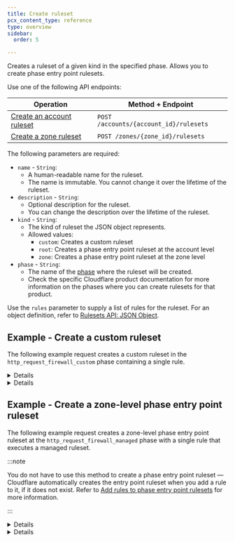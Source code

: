 ```yaml
---
title: Create ruleset
pcx_content_type: reference
type: overview
sidebar:
  order: 5

---
```



Creates a ruleset of a given kind in the specified phase. Allows you to create phase entry point rulesets.

Use one of the following API endpoints:

| Operation                               | Method + Endpoint                      |
| --------------------------------------- | -------------------------------------- |
| [Create an account ruleset][cr-account] | `POST /accounts/{account_id}/rulesets` |
| [Create a zone ruleset][cr-zone]        | `POST /zones/{zone_id}/rulesets`       |

[cr-account]: /api/operations/createAccountRuleset

[cr-zone]: /api/operations/createZoneRuleset

The following parameters are required:

- `name` - `String`:
  - A human-readable name for the ruleset.
  - The name is immutable. You cannot change it over the lifetime of the ruleset.
- `description` - `String`:
  - Optional description for the ruleset.
  - You can change the description over the lifetime of the ruleset.
- `kind` - `String`:
  - The kind of ruleset the JSON object represents.
  - Allowed values:
    - `custom`: Creates a custom ruleset
    - `root`: Creates a phase entry point ruleset at the account level
    - `zone`: Creates a phase entry point ruleset at the zone level
- `phase` - `String`:
  - The name of the [phase](/ruleset-engine/about/phases/) where the ruleset will be created.
  - Check the specific Cloudflare product documentation for more information on the phases where you can create rulesets for that product.


Use the `rules` parameter to supply a list of rules for the ruleset. For an object definition, refer to [Rulesets API: JSON Object](/ruleset-engine/rulesets-api/json-object/).

## Example - Create a custom ruleset

The following example request creates a custom ruleset in the `http_request_firewall_custom` phase containing a single rule.


<Details header="Request">

```bash
curl https://api.cloudflare.com/client/v4/accounts/{account_id}/rulesets \
--header "Authorization: Bearer <API_TOKEN>" \
--header "Content-Type: application/json" \
--data '{
  "name": "Example custom ruleset",
  "kind": "custom",
  "description": "Example ruleset description",
  "rules": [
    {
      "action": "log",
      "expression": "cf.zone.name eq \"example.com\""
    }
  ],
  "phase": "http_request_firewall_custom"
}'
```


</Details>


<Details header="Response">

```json
{
  "result": {
    "id": "<RULESET_ID>",
    "name": "Example custom ruleset",
    "description": "Example ruleset description",
    "kind": "custom",
    "version": "1",
    "rules": [
      {
        "id": "<RULE_ID>",
        "version": "1",
        "action": "log",
        "expression": "cf.zone.name eq \"example.com\"",
        "last_updated": "2021-03-17T15:42:37.917815Z"
      }
    ],
    "last_updated": "2021-03-17T15:42:37.917815Z",
    "phase": "http_request_firewall_custom"
  },
  "success": true,
  "errors": [],
  "messages": []
}
```


</Details>

## Example - Create a zone-level phase entry point ruleset

The following example request creates a zone-level phase entry point ruleset at the `http_request_firewall_managed` phase with a single rule that executes a managed ruleset.

:::note


You do not have to use this method to create a phase entry point ruleset — Cloudflare automatically creates the entry point ruleset when you add a rule to it, if it does not exist. Refer to [Add rules to phase entry point rulesets](/ruleset-engine/basic-operations/add-rule-phase-rulesets/) for more information.


:::


<Details header="Request">

```bash
curl https://api.cloudflare.com/client/v4/zones/{zone_id}/rulesets \
--header "Authorization: Bearer <API_TOKEN>" \
--header "Content-Type: application/json" \
--data '{
  "name": "Zone-level phase entry point",
  "kind": "zone",
  "description": "This ruleset executes a managed ruleset.",
  "rules": [
    {
      "action": "execute",
      "expression": "true",
      "action_parameters": {
        "id": "<MANAGED_RULESET_ID>"
      }
    }
  ],
  "phase": "http_request_firewall_managed"
}'
```


</Details>


<Details header="Response">

```json
{
  "result": {
    "id": "<RULESET_ID>",
    "name": "Zone-level phase entry point",
    "description": "This ruleset executes a managed ruleset.",
    "kind": "zone",
    "version": "1",
    "rules": [
      {
        "id": "<RULE_ID>",
        "version": "1",
        "action": "execute",
        "expression": "true",
        "action_parameters": {
          "id": "<MANAGED_RULESET_ID>"
        },
        "last_updated": "2021-03-17T15:42:37.917815Z"
      }
    ],
    "last_updated": "2021-03-17T15:42:37.917815Z",
    "phase": "http_request_firewall_managed"
  },
  "success": true,
  "errors": [],
  "messages": []
}
```


</Details>
